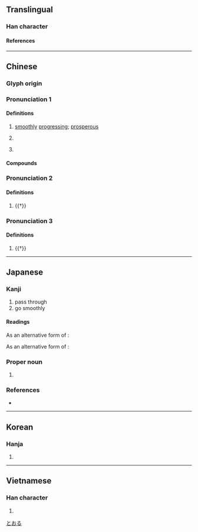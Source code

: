 {{also|享|亯}}
{{character info}}
==Translingual==

===Han character===
{{Han char|rn=8|rad=亠|as=05|sn=7|four=00207|canj=YRNN|ids=⿳亠口了}}

====References====
{{Han ref|kx=0088.120|dkj=00295|dj=0187.050|hdz=10284.030|uh=4EA8}}

----

==Chinese==
{{zh-forms}}

===Glyph origin===
{{Han etym}}

===Pronunciation 1===
{{zh-pron
|m=hēng,héng,2nb=variant in Taiwan
|c=hang1
|h=pfs=hên/khiên
|md=hĕng
|mn=heng
|mn-t=hêng1
|mc=1
|oc=1,3
|cat=a,cl,pn
}}

====Definitions====
{{zh-hanzi}}

# [[smoothly]] [[progressing]]; [[prosperous]]
#: {{zh-x|財運 亨通|to have a good run for [[money]]}}
# {{lb|zh|physics}} {{zh-short|亨利|[[henry]]}}
# {{surname|zh}}

====Compounds====
{{zh-der|亨利|亨衢|亨通|來亨雞|大亨|官運亨通|彭亨|時運亨通|萬事亨通|翠亨|老運亨通|能亨|豐亨豫大|財運亨通}}

===Pronunciation 2===
{{zh-pron
|m=pēng
|c=paang1
|dial=n
|mc=2
|oc=2,2
|cat=
}}

====Definitions====
{{zh-hanzi}}

# {{†}} {{zh-alt-form|烹}}

===Pronunciation 3===
{{zh-pron
|m=xiǎng
|dial=n
|mc=3
|oc=3,1
|cat=
}}

====Definitions====
{{zh-hanzi}}

# {{†}} {{zh-alt-form|享}}

----

==Japanese==

===Kanji===
{{ja-kanji|grade=|rs=亠05}}

# pass through
# go smoothly

====Readings====
{{ja-readings
|goon=きょう<きやう
|kanon=こう<かう
|kun=とお-る<とほ-る
}}

As an alternative form of {{m|ja|享}}:
{{ja-readings
|goon=こう<かう
|kanon=きょう<きやう
|kun=たてまつ-る
}}

As an alternative form of {{m|ja|烹}}:
{{ja-readings
|goon=ひょう<ひやう
|kanon=ほう<はう
}}

===Proper noun===
{{ja-pos|proper|とおる}}

# {{given name|ja|male}}

===References===
* {{R:DKJ}}

[[Category:Japanese male given names|とおる]]

----

==Korean==

===Hanja===
{{ko-hanja|hangeul=[[형]], [[팽]]|rv=hyeong, paeng|mr=hyŏng, p'aeng}}

# {{rfdef|ko|sort=亠05}}

----

==Vietnamese==

===Han character===
{{vi-readings|reading=[[Hưởng]]|rs=亠05}}

# {{rfdef|vi|sort=亠05}}